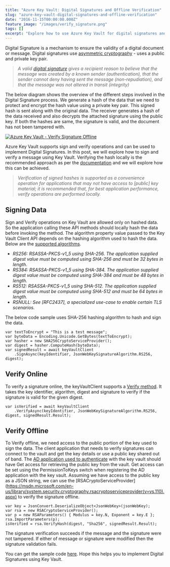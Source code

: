 ```yaml
---
title: "Azure Key Vault: Digital Signatures and Offline Verification"
slug: "azure-key-vault-digital-signatures-and-offline-verification"
date: "2016-11-15T00:00:00.000Z"
feature_image: "/images/verify_signature.png"
tags: []
excerpt: "Explore how to use Azure Key Vault for digital signatures and offline verification, including the benefits of asymmetric cryptography and best practices for secure document validation."
---
```


Digital Signature is a mechanism to ensure the validity of a digital document or message. Digital signatures use [asymmetric cryptography](__GHOST_URL__/blog/getting-started-with-azure-key-vault/) - uses a public and private key pair.

> _A valid [digital signature](https://en.wikipedia.org/wiki/Digital_signature) gives a recipient reason to believe that the message was created by a known sender (authentication), that the sender cannot deny having sent the message (non-repudiation), and that the message was not altered in transit (integrity)_

The below diagram shows the overview of the different steps involved in the Digital Signature process. We generate a hash of the data that we need to protect and encrypt the hash value using a private key pair. This signed hash is sent along with the original data. The receiver generates a hash of the data received and also decrypts the attached signature using the public key. If both the hashes are same, the signature is valid, and the document has not been tampered with.

[![Azure Key Vault - Verify Signature Offline](/images/signing_verification.png)](https://commons.wikimedia.org/wiki/File:Digital_Signature_diagram.svg)

Azure Key Vault supports sign and verify operations and can be used to implement Digital Signatures. In this post, we will explore how to sign and verify a message using Key Vault. Verifying the hash locally is the recommended approach as per the [documentation](https://msdn.microsoft.com/en-us/library/azure/dn903623.aspx#BKMK_KeyOperations) and we will explore how this can be achieved.

> _Verification of signed hashes is supported as a convenience operation for applications that may not have access to \[public\] key material; it is recommended that, for best application performance, verify operations are performed locally._

Signing Data
------------

Sign and Verify operations on Key Vault are allowed only on hashed data. So the application calling these API methods should locally hash the data before invoking the method. The algorithm property value passed to the Key Vault Client API depends on the hashing algorithm used to hash the data. Below are the [supported algorithms](https://msdn.microsoft.com/library/en-us/Mt149357.aspx).

*   _RS256: RSASSA-PKCS-v1\_5 using SHA-256. The application supplied digest value must be computed using SHA-256 and must be 32 bytes in length._
*   _RS384: RSASSA-PKCS-v1\_5 using SHA-384. The application supplied digest value must be computed using SHA-384 and must be 48 bytes in length._
*   _RS512: RSASSA-PKCS-v1\_5 using SHA-512. The application supplied digest value must be computed using SHA-512 and must be 64 bytes in length._
*   _RSNULL: See \[RFC2437\], a specialized use-case to enable certain TLS scenarios._

The below code sample uses SHA-256 hashing algorithm to hash and sign the data.

    var textToEncrypt = "This is a test message";
    var byteData = Encoding.Unicode.GetBytes(textToEncrypt);
    var hasher = new SHA256CryptoServiceProvider();
    var digest = hasher.ComputeHash(byteData);
    var signedResult = await keyVaultClient
        .SignAsync(keyIdentifier, JsonWebKeySignatureAlgorithm.RS256, digest);
    

Verify Online
-------------

To verify a signature online, the keyVaultClient supports a [Verify method](https://msdn.microsoft.com/en-us/library/microsoft.azure.keyvault.keyvaultclient.verifyasync.aspx). It takes the key identifier, algorithm, digest and signature to verify if the signature is valid for the given digest.

    var isVerified = await keyVaultClient
        .VerifyAsync(keyIdentifier, JsonWebKeySignatureAlgorithm.RS256, digest, signedResult.Result);
    

Verify Offline
--------------

To Verify offline, we need access to the public portion of the key used to sign the data. The client application that needs to verify signatures can connect to the vault and get the key details or use a public key shared out of band. The [AD application used to authenticate](__GHOST_URL__/blog/authenticating-a-client-application-with-azure-key-vault/) with the key vault should have Get access for retrieving the public key from the vault. Get access can be set using the PermissionToKeys switch when registering the AD application with the key vault. Assuming we have access to the public key as a JSON string, we can use the \[RSACryptoServiceProvider\](https://msdn.microsoft.com/en-us/library/system.security.cryptography.rsacryptoserviceprovider(v=vs.110).aspx) to verify the signature offline.

    var key = JsonConvert.DeserializeObject<JsonWebKey>(jsonWebKey);
    var rsa = new RSACryptoServiceProvider();
    var p = new RSAParameters() { Modulus = key.N, Exponent = key.E };
    rsa.ImportParameters(p);
    isVerified = rsa.VerifyHash(digest, "Sha256", signedResult.Result);
    

The signature verification succeeds if the message and the signature were not tampered. If either of message or signature were modified then the signature validation fails.

You can get the sample code [here](https://github.com/rahulpnath/Blog/tree/master/VerifySignatureOffline). Hope this helps you to implement Digital Signatures using Key Vault.